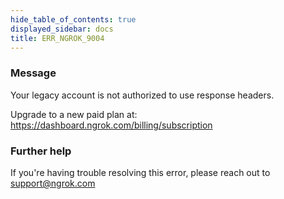 ```yaml
---
hide_table_of_contents: true
displayed_sidebar: docs
title: ERR_NGROK_9004
---
```


### Message

Your legacy account is not authorized to use response headers.

Upgrade to a new paid plan at: https://dashboard.ngrok.com/billing/subscription

### Further help

If you're having trouble resolving this error, please reach out to [support@ngrok.com](mailto:support@ngrok.com?subject=Help%20with%20ERR_NGROK_9004)
